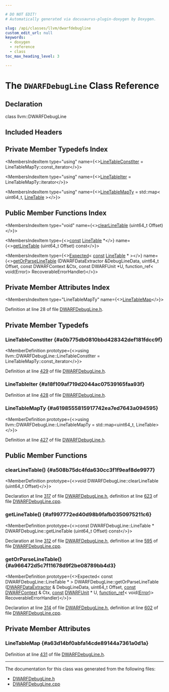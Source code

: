 ```yaml
---

# DO NOT EDIT!
# Automatically generated via docusaurus-plugin-doxygen by Doxygen.

slug: /api/classes/llvm/dwarfdebugline
custom_edit_url: null
keywords:
  - doxygen
  - reference
  - class
toc_max_heading_level: 3

---
```





# The `DWARFDebugLine` Class Reference

<DoxygenPage pluginConfig={pluginConfig}>



## Declaration

<CodeBlock>class llvm::DWARFDebugLine</CodeBlock>

## Included Headers

<IncludesList>
<IncludesListItem
  filePath="llvm/DebugInfo/DWARF/DWARFDebugLine.h"
  permalink="/docs/api/files/include/include/llvm/include/llvm/debuginfo/include/llvm/debuginfo/dwarf/dwarfdebugline-h"
  isLocal="true" />
</IncludesList>

## Private Member Typedefs Index

<MembersIndex>

<MembersIndexItem
  type="using"
  name={<><a href="#a0b775db0810bbd428342def181fdcc9f">LineTableConstIter</a> = LineTableMapTy::const&#95;iterator</>}>
</MembersIndexItem>

<MembersIndexItem
  type="using"
  name={<><a href="#a18f109af719d2044ac07539165faa93f">LineTableIter</a> = LineTableMapTy::iterator</>}>
</MembersIndexItem>

<MembersIndexItem
  type="using"
  name={<><a href="#a6198555815917742ea7ed7643a094595">LineTableMapTy</a> = std::map&lt; uint64&#95;t, <a href="/docs/api/structs/llvm/dwarfdebugline/linetable">LineTable</a> &gt;</>}>
</MembersIndexItem>

</MembersIndex>

## Public Member Functions Index

<MembersIndex>

<MembersIndexItem
  type="void"
  name={<><a href="#a508b75dc4fda630cc3f1f9eaf8de9977">clearLineTable</a> (uint64&#95;t Offset)</>}>
</MembersIndexItem>

<MembersIndexItem
  type={<><a href="/docs/api/files/lib/lib/target/lib/target/aarch64/aarch64promoteconstant-cpp/#a90f8350fecae261c25be85d38b451bff">const</a> <a href="/docs/api/structs/llvm/dwarfdebugline/linetable">LineTable</a> &#42;</>}
  name={<><a href="#af997772ed40d98b9fafb0350975211c6">getLineTable</a> (uint64&#95;t Offset) const</>}>
</MembersIndexItem>

<MembersIndexItem
  type={<><a href="/docs/api/classes/llvm/expected">Expected</a>&lt; <a href="/docs/api/files/lib/lib/target/lib/target/aarch64/aarch64promoteconstant-cpp/#a90f8350fecae261c25be85d38b451bff">const</a> <a href="/docs/api/structs/llvm/dwarfdebugline/linetable">LineTable</a> &#42; &gt;</>}
  name={<><a href="#a966472d5c7f11678d9f2be08789bb4d3">getOrParseLineTable</a> (DWARFDataExtractor &amp;DebugLineData, uint64&#95;t Offset, const DWARFContext &amp;Ctx, const DWARFUnit &#42;U, function&#95;ref&lt; void(Error)&gt; RecoverableErrorHandler)</>}>
</MembersIndexItem>

</MembersIndex>

## Private Member Attributes Index

<MembersIndex>

<MembersIndexItem
  type="LineTableMapTy"
  name={<><a href="#a63d14bf0abfa14cde89144a7361a0d1a">LineTableMap</a></>}>
</MembersIndexItem>

</MembersIndex>


Definition at line 28 of file <a href="/docs/api/files/include/include/llvm/include/llvm/debuginfo/include/llvm/debuginfo/dwarf/dwarfdebugline-h">DWARFDebugLine.h</a>.

<SectionDefinition>

## Private Member Typedefs

### LineTableConstIter {#a0b775db0810bbd428342def181fdcc9f}

<MemberDefinition
  prototype={<>using llvm::DWARFDebugLine::LineTableConstIter =  LineTableMapTy::const&#95;iterator</>}>

Definition at line <a href="/docs/api/files/include/include/llvm/include/llvm/debuginfo/include/llvm/debuginfo/dwarf/dwarfdebugline-h/#l00429">429</a> of file <a href="/docs/api/files/include/include/llvm/include/llvm/debuginfo/include/llvm/debuginfo/dwarf/dwarfdebugline-h">DWARFDebugLine.h</a>.
</MemberDefinition>

### LineTableIter {#a18f109af719d2044ac07539165faa93f}

<MemberDefinition
  prototype="using llvm::DWARFDebugLine::LineTableIter =  LineTableMapTy::iterator">

Definition at line <a href="/docs/api/files/include/include/llvm/include/llvm/debuginfo/include/llvm/debuginfo/dwarf/dwarfdebugline-h/#l00428">428</a> of file <a href="/docs/api/files/include/include/llvm/include/llvm/debuginfo/include/llvm/debuginfo/dwarf/dwarfdebugline-h">DWARFDebugLine.h</a>.
</MemberDefinition>

### LineTableMapTy {#a6198555815917742ea7ed7643a094595}

<MemberDefinition
  prototype={<>using llvm::DWARFDebugLine::LineTableMapTy =  std::map&lt;uint64&#95;t, LineTable&gt;</>}>

Definition at line <a href="/docs/api/files/include/include/llvm/include/llvm/debuginfo/include/llvm/debuginfo/dwarf/dwarfdebugline-h/#l00427">427</a> of file <a href="/docs/api/files/include/include/llvm/include/llvm/debuginfo/include/llvm/debuginfo/dwarf/dwarfdebugline-h">DWARFDebugLine.h</a>.
</MemberDefinition>

</SectionDefinition>

<SectionDefinition>

## Public Member Functions

### clearLineTable() {#a508b75dc4fda630cc3f1f9eaf8de9977}

<MemberDefinition
  prototype={<>void DWARFDebugLine::clearLineTable (uint64&#95;t Offset)</>}>

Declaration at line <a href="/docs/api/files/include/include/llvm/include/llvm/debuginfo/include/llvm/debuginfo/dwarf/dwarfdebugline-h/#l00317">317</a> of file <a href="/docs/api/files/include/include/llvm/include/llvm/debuginfo/include/llvm/debuginfo/dwarf/dwarfdebugline-h">DWARFDebugLine.h</a>, definition at line <a href="/docs/api/files/lib/lib/debuginfo/lib/debuginfo/dwarf/dwarfdebugline-cpp/#l00623">623</a> of file <a href="/docs/api/files/lib/lib/debuginfo/lib/debuginfo/dwarf/dwarfdebugline-cpp">DWARFDebugLine.cpp</a>.
</MemberDefinition>

### getLineTable() {#af997772ed40d98b9fafb0350975211c6}

<MemberDefinition
  prototype={<>const DWARFDebugLine::LineTable &#42; DWARFDebugLine::getLineTable (uint64&#95;t Offset) const</>}>

Declaration at line <a href="/docs/api/files/include/include/llvm/include/llvm/debuginfo/include/llvm/debuginfo/dwarf/dwarfdebugline-h/#l00312">312</a> of file <a href="/docs/api/files/include/include/llvm/include/llvm/debuginfo/include/llvm/debuginfo/dwarf/dwarfdebugline-h">DWARFDebugLine.h</a>, definition at line <a href="/docs/api/files/lib/lib/debuginfo/lib/debuginfo/dwarf/dwarfdebugline-cpp/#l00595">595</a> of file <a href="/docs/api/files/lib/lib/debuginfo/lib/debuginfo/dwarf/dwarfdebugline-cpp">DWARFDebugLine.cpp</a>.
</MemberDefinition>

### getOrParseLineTable() {#a966472d5c7f11678d9f2be08789bb4d3}

<MemberDefinition
  prototype={<>Expected&lt; const DWARFDebugLine::LineTable &#42; &gt; DWARFDebugLine::getOrParseLineTable (<a href="/docs/api/classes/llvm/dwarfdataextractor">DWARFDataExtractor</a> &amp; DebugLineData, uint64&#95;t Offset, <a href="/docs/api/files/lib/lib/target/lib/target/aarch64/aarch64promoteconstant-cpp/#a90f8350fecae261c25be85d38b451bff">const</a> <a href="/docs/api/classes/llvm/dwarfcontext">DWARFContext</a> &amp; Ctx, <a href="/docs/api/files/lib/lib/target/lib/target/aarch64/aarch64promoteconstant-cpp/#a90f8350fecae261c25be85d38b451bff">const</a> <a href="/docs/api/classes/llvm/dwarfunit">DWARFUnit</a> &#42; U, <a href="/docs/api/classes/llvm/function-ref">function&#95;ref</a>&lt; void(<a href="/docs/api/classes/llvm/error">Error</a>)&gt; RecoverableErrorHandler)</>}>

Declaration at line <a href="/docs/api/files/include/include/llvm/include/llvm/debuginfo/include/llvm/debuginfo/dwarf/dwarfdebugline-h/#l00314">314</a> of file <a href="/docs/api/files/include/include/llvm/include/llvm/debuginfo/include/llvm/debuginfo/dwarf/dwarfdebugline-h">DWARFDebugLine.h</a>, definition at line <a href="/docs/api/files/lib/lib/debuginfo/lib/debuginfo/dwarf/dwarfdebugline-cpp/#l00602">602</a> of file <a href="/docs/api/files/lib/lib/debuginfo/lib/debuginfo/dwarf/dwarfdebugline-cpp">DWARFDebugLine.cpp</a>.
</MemberDefinition>

</SectionDefinition>

<SectionDefinition>

## Private Member Attributes

### LineTableMap {#a63d14bf0abfa14cde89144a7361a0d1a}

<MemberDefinition
  prototype="LineTableMapTy llvm::DWARFDebugLine::LineTableMap">

Definition at line <a href="/docs/api/files/include/include/llvm/include/llvm/debuginfo/include/llvm/debuginfo/dwarf/dwarfdebugline-h/#l00431">431</a> of file <a href="/docs/api/files/include/include/llvm/include/llvm/debuginfo/include/llvm/debuginfo/dwarf/dwarfdebugline-h">DWARFDebugLine.h</a>.
</MemberDefinition>

</SectionDefinition>

<hr/>

The documentation for this class was generated from the following files:

<ul>
<li><a href="/docs/api/files/include/include/llvm/include/llvm/debuginfo/include/llvm/debuginfo/dwarf/dwarfdebugline-h">DWARFDebugLine.h</a></li>
<li><a href="/docs/api/files/lib/lib/debuginfo/lib/debuginfo/dwarf/dwarfdebugline-cpp">DWARFDebugLine.cpp</a></li>
</ul>

</DoxygenPage>
